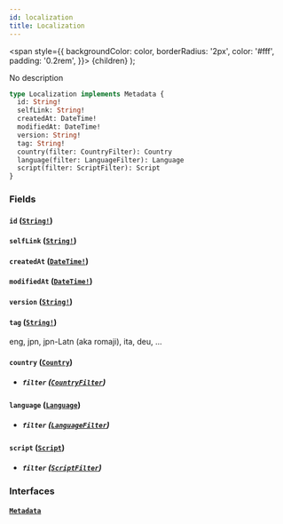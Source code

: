 ```yaml
---
id: localization
title: Localization
---
```


<span
style={{
      backgroundColor: color,
      borderRadius: '2px',
      color: '#fff',
      padding: '0.2rem',
    }}>
{children}
</span>
);

No description

```graphql
type Localization implements Metadata {
  id: String!
  selfLink: String!
  createdAt: DateTime!
  modifiedAt: DateTime!
  version: String!
  tag: String!
  country(filter: CountryFilter): Country
  language(filter: LanguageFilter): Language
  script(filter: ScriptFilter): Script
}
```

### Fields

#### `id` ([`String!`](/docs/schema/scalars/string))

#### `selfLink` ([`String!`](/docs/schema/scalars/string))

#### `createdAt` ([`DateTime!`](/docs/schema/scalars/date-time))

#### `modifiedAt` ([`DateTime!`](/docs/schema/scalars/date-time))

#### `version` ([`String!`](/docs/schema/scalars/string))

#### `tag` ([`String!`](/docs/schema/scalars/string))

eng, jpn, jpn-Latn (aka romaji), ita, deu, ...

#### `country` ([`Country`](/docs/schema/objects/country))

- ##### `filter` ([`CountryFilter`](/docs/schema/inputs/country-filter))

#### `language` ([`Language`](/docs/schema/objects/language))

- ##### `filter` ([`LanguageFilter`](/docs/schema/inputs/language-filter))

#### `script` ([`Script`](/docs/schema/objects/script))

- ##### `filter` ([`ScriptFilter`](/docs/schema/inputs/script-filter))

### Interfaces

#### [`Metadata`](/docs/schema/interfaces/metadata)
